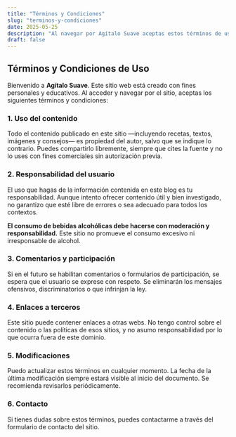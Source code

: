 ```yaml
---
title: "Términos y Condiciones"
slug: "terminos-y-condiciones"
date: 2025-05-25
description: "Al navegar por Agítalo Suave aceptas estos términos de uso. Aquí te explico de forma sencilla qué puedes esperar del sitio y qué responsabilidades tienes como visitante."
draft: false
---
```


## Términos y Condiciones de Uso

Bienvenido a **Agítalo Suave**. Este sitio web está creado con fines personales y educativos. Al acceder y navegar por el sitio, aceptas los siguientes términos y condiciones:

### 1. Uso del contenido

Todo el contenido publicado en este sitio —incluyendo recetas, textos, imágenes y consejos— es propiedad del autor, salvo que se indique lo contrario. Puedes compartirlo libremente, siempre que cites la fuente y no lo uses con fines comerciales sin autorización previa.

### 2. Responsabilidad del usuario

El uso que hagas de la información contenida en este blog es tu responsabilidad. Aunque intento ofrecer contenido útil y bien investigado, no garantizo que esté libre de errores o sea adecuado para todos los contextos.

**El consumo de bebidas alcohólicas debe hacerse con moderación y responsabilidad.** Este sitio no promueve el consumo excesivo ni irresponsable de alcohol.

### 3. Comentarios y participación

Si en el futuro se habilitan comentarios o formularios de participación, se espera que el usuario se exprese con respeto. Se eliminarán los mensajes ofensivos, discriminatorios o que infrinjan la ley.

### 4. Enlaces a terceros

Este sitio puede contener enlaces a otras webs. No tengo control sobre el contenido o las políticas de esos sitios, y no asumo responsabilidad por lo que ocurra fuera de este dominio.

### 5. Modificaciones

Puedo actualizar estos términos en cualquier momento. La fecha de la última modificación siempre estará visible al inicio del documento. Se recomienda revisarlos periódicamente.

### 6. Contacto

Si tienes dudas sobre estos términos, puedes contactarme a través del formulario de contacto del sitio.
